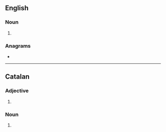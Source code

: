 {{also|Puritans}}
==English==

===Noun===
{{head|en|noun plural form}}

# {{plural of|puritan|lang=en}}

===Anagrams===
* {{anagrams|en|a=ainprstu|Rasputin|tanpuris|upstrain|uptrains}}

----

==Catalan==

===Adjective===
{{head|ca|adjective form}}

# {{masculine plural of|purità|lang=ca}}

===Noun===
{{head|ca|noun form}}

# {{plural of|purità|lang=ca}}